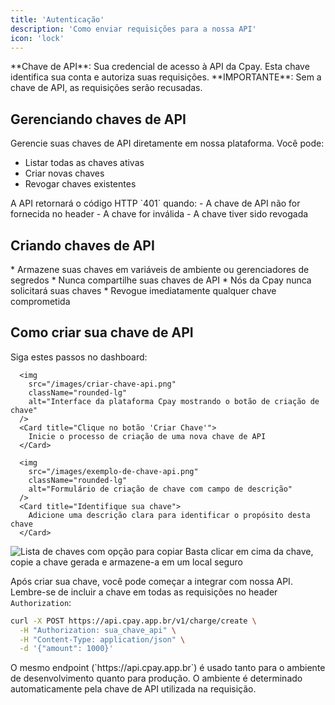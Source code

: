 ```yaml
---
title: 'Autenticação'
description: 'Como enviar requisições para a nossa API'
icon: 'lock'
---
```


<Tip>
  **Chave de API**: Sua credencial de acesso à API da Cpay. Esta chave identifica sua conta e autoriza suas requisições. **IMPORTANTE**: Sem a chave de API, as requisições serão recusadas.
</Tip> 

## <Icon icon="lock" type="solid"/>  Gerenciando chaves de API

Gerencie suas chaves de API diretamente em nossa plataforma. Você pode:
- Listar todas as chaves ativas
- Criar novas chaves
- Revogar chaves existentes

<Card title="Erro de Autenticação" icon="warning" horizontal>
  A API retornará o código HTTP `401` quando:
  - A chave de API não for fornecida no header
  - A chave for inválida
  - A chave tiver sido revogada
</Card>

## <Icon icon="key" type="solid"/>  Criando chaves de API

<Card title="Boas Práticas de Segurança" icon="light-emergency-on" horizontal>
  * Armazene suas chaves em variáveis de ambiente ou gerenciadores de segredos
  * Nunca compartilhe suas chaves de API
  * Nós da Cpay nunca solicitará suas chaves
  * Revogue imediatamente qualquer chave comprometida
</Card>

## Como criar sua chave de API

Siga estes passos no dashboard:

<Steps>
  <Step title="Acesse a Seção de Integração">
  
      <img
        src="/images/criar-chave-api.png"
        className="rounded-lg"
        alt="Interface da plataforma Cpay mostrando o botão de criação de chave"
      />
      <Card title="Clique no botão 'Criar Chave'">
        Inicie o processo de criação de uma nova chave de API
      </Card>

  </Step>
  <Step title="Adicione uma Descrição">

      <img
        src="/images/exemplo-de-chave-api.png"
        className="rounded-lg"
        alt="Formulário de criação de chave com campo de descrição"
      />
      <Card title="Identifique sua chave">
        Adicione uma descrição clara para identificar o propósito desta chave
      </Card>

  </Step>
  <Step title="Copie sua Chave">
      <img
        src="/images/copiar-chave-api.png"
        className="rounded-lg"
        alt="Lista de chaves com opção para copiar"
      />
      <Card title="Armazene sua chave com segurança">
        Basta clicar em cima da chave, copie a chave gerada e armazene-a em um local seguro
      </Card>
      
  </Step>
</Steps>

Após criar sua chave, você pode começar a integrar com nossa API. Lembre-se de incluir a chave em todas as requisições no header `Authorization`:

```bash
curl -X POST https://api.cpay.app.br/v1/charge/create \
  -H "Authorization: sua_chave_api" \
  -H "Content-Type: application/json" \
  -d '{"amount": 1000}'
```

<Card title="Nota Importante" icon="info" horizontal>
  O mesmo endpoint (`https://api.cpay.app.br`) é usado tanto para o ambiente de desenvolvimento quanto para produção. O ambiente é determinado automaticamente pela chave de API utilizada na requisição.
</Card>